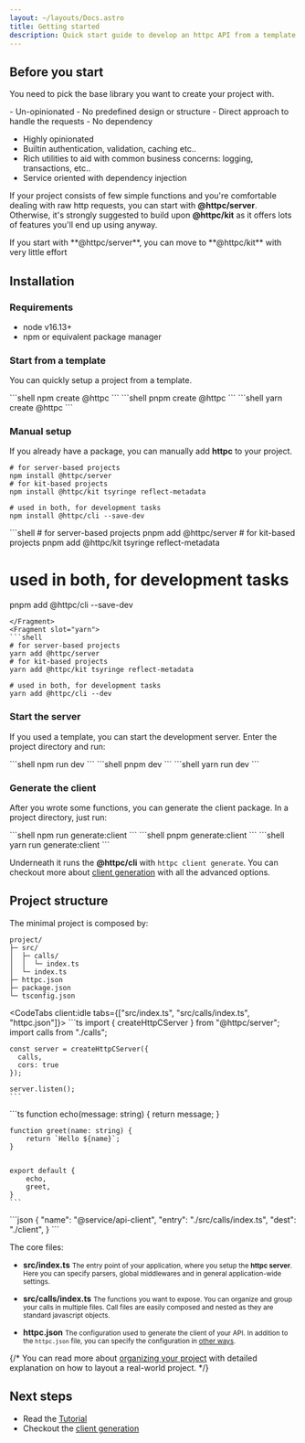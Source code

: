 ```yaml
---
layout: ~/layouts/Docs.astro
title: Getting started 
description: Quick start guide to develop an httpc API from a template or manual installation scripts
---
```




## Before you start
You need to pick the base library you want to create your project with.

<div class="container-grid-2col my-3">
<PackageCard title="@httpc/server"
  description="Essential approach to function calls over httpc">
- Un-opinionated
- No predefined design or structure
- Direct approach to handle the requests
- No dependency
</PackageCard>

<PackageCard title="@httpc/kit"
  description="Structured approach with many components read-to-go">
- Highly opinionated
- Builtin authentication, validation, caching etc..
- Rich utilities to aid with common business concerns: logging, transactions, etc..
- Service oriented with dependency injection
</PackageCard>
</div>


If your project consists of few simple functions and you're comfortable dealing with raw http requests, you can start with **@httpc/server**.
Otherwise, it's strongly suggested to build upon **@httpc/kit** as it offers lots of features you'll end up using anyway.

<Aside type="tip">
If you start with **@httpc/server**, you can move to **@httpc/kit** with very little effort
</Aside>


## Installation

### Requirements
- node v16.13+
- npm or equivalent package manager


### Start from a template
You can quickly setup a project from a template.

<PackageManagerTabs>
  <Fragment slot="npm">
  ```shell
  npm create @httpc
  ```
  </Fragment>
  <Fragment slot="pnpm">
  ```shell
  pnpm create @httpc
  ```
  </Fragment>
  <Fragment slot="yarn">
  ```shell
  yarn create @httpc
  ```
  </Fragment>
</PackageManagerTabs>


### Manual setup
If you already have a package, you can manually add **httpc** to your project.
<PackageManagerTabs>
  <Fragment slot="npm">
  ```shell
  # for server-based projects
  npm install @httpc/server
  # for kit-based projects
  npm install @httpc/kit tsyringe reflect-metadata

  # used in both, for development tasks
  npm install @httpc/cli --save-dev
  ```
  </Fragment>
  <Fragment slot="pnpm">
  ```shell
  # for server-based projects
  pnpm add @httpc/server
  # for kit-based projects
  pnpm add @httpc/kit tsyringe reflect-metadata

  # used in both, for development tasks
  pnpm add @httpc/cli --save-dev
  ```
  </Fragment>
  <Fragment slot="yarn">
  ```shell
  # for server-based projects
  yarn add @httpc/server
  # for kit-based projects
  yarn add @httpc/kit tsyringe reflect-metadata

  # used in both, for development tasks
  yarn add @httpc/cli --dev
  ```
  </Fragment>
</PackageManagerTabs>


### Start the server
If you used a template, you can start the development server. Enter the project directory and run:

<PackageManagerTabs>
  <Fragment slot="npm">
  ```shell
  npm run dev
  ```
  </Fragment>
  <Fragment slot="pnpm">
  ```shell
  pnpm dev
  ```
  </Fragment>
  <Fragment slot="yarn">
  ```shell
  yarn run dev
  ```
  </Fragment>
</PackageManagerTabs>

### Generate the client
After you wrote some functions, you can generate the client package. In a project directory, just run:

<PackageManagerTabs>
  <Fragment slot="npm">
  ```shell
  npm run generate:client
  ```
  </Fragment>
  <Fragment slot="pnpm">
  ```shell
  pnpm generate:client
  ```
  </Fragment>
  <Fragment slot="yarn">
  ```shell
  yarn run generate:client
  ```
  </Fragment>
</PackageManagerTabs>

Underneath it runs the **@httpc/cli** with `httpc client generate`.
You can checkout more about [client generation](client-generation) with all the advanced options.

## Project structure
The minimal project is composed by:
```
project/
├─ src/
│  ├─ calls/
│  │  └─ index.ts
│  └─ index.ts
├─ httpc.json
├─ package.json
└─ tsconfig.json
```
<CodeTabs client:idle tabs={["src/index.ts", "src/calls/index.ts", "httpc.json"]}>
  <Fragment slot="0">
    ```ts
    import { createHttpCServer } from "@httpc/server";
    import calls from "./calls";


    const server = createHttpCServer({
      calls,
      cors: true
    });

    server.listen();
    ```
  </Fragment>
  <Fragment slot="1">
    ```ts
    function echo(message: string) {
        return message;
    }

    function greet(name: string) {
        return `Hello ${name}`;
    }


    export default {
        echo,
        greet,
    }
    ```
  </Fragment>
  <Fragment slot="2">
    ```json
    {
      "name": "@service/api-client",
      "entry": "./src/calls/index.ts",
      "dest": "./client",
    }
    ```
  </Fragment>
</CodeTabs>

The core files:
- **src/index.ts**
  <small>
  The entry point of your application, where you setup the **httpc server**. Here you can specify parsers, global middlewares and in general application-wide settings.
  </small>

- **src/calls/index.ts**
  <small>
  The functions you want to expose. You can organize and group your calls in multiple files. Call files are easily composed and nested as they are standard javascript objects.
  </small>

- **httpc.json**
  <small>
  The configuration used to generate the client of your API. In addition to the `httpc.json` file, you can specify the configuration in [other ways](client-generation#configuration).
  </small>

{/* You can read more about [organizing your project](tutorials/guide-project-organization) with detailed explanation on how to layout a real-world project. */}

## Next steps
- Read the [Tutorial](tutorials)
- Checkout the [client generation](client-generation)
